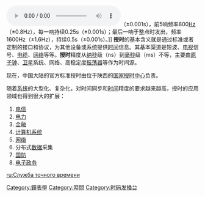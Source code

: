 {{Unreferenced |time=2009-12-06T21:59:05+00:00 }}
[[File:Time_signal_CN.ogg|thumb]]（±0.001s），前5响频率800[[Hz|Hz]]（±0.8Hz），每一响持续0.25s（±0.001s）；最后一响于整点时发出，频率1600Hz（±1.6Hz），持续0.5s（±0.001s）。]]
'''授时'''的基本含义就是通过标准或者定制的接口和协议，为其他设备或系统提供[[时间|时间]]信息。其基本渠道是短波、[[电视|电视]]信号、[[电缆|电缆]]、[[网络|网络]]等等。'''授时'''精度从[[纳秒|纳秒]]级（ns）到[[毫秒|毫秒]]级（ms）不等，主要由[[原子钟|原子钟]]、[[卫星|卫星]]系统、网络、高稳定度[[振荡器|振荡器]]等作为时间源。

现在，中国大陆的官方标准授时由位于陕西的[[国家授时中心|国家授时中心]]负责。

随着[[系统|系统]]的大型化、复杂化，对时间同步和[[时间|时间]]精度的要求越来越高，授时的应用领域也得到很大的扩展：
#[[电信|电信]]
#[[电力|电力]]
#[[金融|金融]]
#[[计算机系统|计算机系统]]
#[[网络|网络]]
#分布式[[数据|数据]]采集
#[[国防|国防]]
#[[电子政务|电子政务]]
{{Stub|科学技术}}
{{曆法}}

[[Category:鐘表學|Category:鐘表學]]
[[Category:時間|Category:時間]]
[[Category:时码发播台|Category:时码发播台]]

[[ru:Служба_точного_времени|ru:Служба точного времени]]